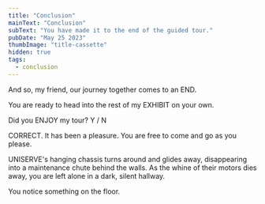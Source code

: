 ```yaml
---
title: "Conclusion"
mainText: "Conclusion"
subText: "You have made it to the end of the guided tour."
pubDate: "May 25 2023"
thumbImage: "title-cassette"
hidden: true
tags:
  - conclusion
---
```






<QuoteContentRowRender author={AuthorUniserve} >
  And so, my friend, our journey together comes to an END.

  You are ready to head into the rest of my EXHIBIT on your own.

  Did you ENJOY my tour? Y / N
</QuoteContentRowRender>

  <QuoteContentRowRender author={AuthorTerminal} left>
CORRECT.
</QuoteContentRowRender>

<QuoteContentRowRender author={AuthorUniserve} >
  It has been a pleasure. You are free to come and go as you please.
</QuoteContentRowRender>

UNISERVE's hanging chassis turns around and glides away, disappearing into a maintenance chute behind the walls. As the whine of their motors dies away, you are left alone in a dark, silent hallway.

You notice something on the floor.

<Pickup />